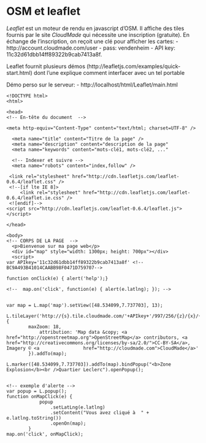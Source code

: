 OSM et leaflet
========================================================

*Leaflet* est un moteur de rendu en javascript d'OSM. Il affiche des tiles fournis par le site *CloudMade* qui nécessite une inscription (gratuite). En échange de l'inscription, on reçoit une clé pour afficher les cartes:
- http://account.cloudmade.com/user
- pass: vendenheim
- API key: 11c32d61dbb14ff89322b9cab7413a8f. 

Leaflet fournit plusieurs démos (http://leafletjs.com/examples/quick-start.html) dont l'une explique comment interfacer avec un tel portable

Démo perso sur le serveur:
- http://localhost/html/Leaflet/main.html

```{}
<!DOCTYPE html>
<html>

<head>
<!-- En-tête du document  -->
 
<meta http-equiv="Content-Type" content="text/html; charset=UTF-8" />
 
  <meta name="title" content="Titre de la page" />
  <meta name="description" content="description de la page"
  <meta name="keywords" content="mots-clé1, mots-clé2, ..."
 
  <!-- Indexer et suivre -->
  <meta name="robots" content="index,follow" />

 <link rel="stylesheet" href="http://cdn.leafletjs.com/leaflet-0.6.4/leaflet.css" />
 <!--[if lte IE 8]>
     <link rel="stylesheet" href="http://cdn.leafletjs.com/leaflet-0.6.4/leaflet.ie.css" />
 <![endif]-->
<script src="http://cdn.leafletjs.com/leaflet-0.6.4/leaflet.js"></script>

</head>

<body>
<!-- CORPS DE LA PAGE  -->
  <p>Bienvenue sur ma page web</p>
  <div id="map" style="width: 1300px; height: 700px"></div>
  <script>
var APIkey='11c32d61dbb14ff89322b9cab7413a8f' <!-- BC9A493B41014CAABB98F0471D759707-->

function onClick(e) { alert('help');}

<!--  map.on('click', function(e) { alert(e.latlng); }); -->


var map = L.map('map').setView([48.534099,7.737703], 13);

L.tileLayer('http://{s}.tile.cloudmade.com/'+APIkey+'/997/256/{z}/{x}/{y}.png', {
  		maxZoom: 18,
			attribution: 'Map data &copy; <a href="http://openstreetmap.org">OpenStreetMap</a> contributors, <a href="http://creativecommons.org/licenses/by-sa/2.0/">CC-BY-SA</a>, Imagery © <a 				href="http://cloudmade.com">CloudMade</a>'
		}).addTo(map);

L.marker([48.534099,7.737703]).addTo(map).bindPopup("<b>Zone Explosion</b><br />Quartier Leclerc").openPopup();


<!-- exemple d'alerte -->
var popup = L.popup();
function onMapClick(e) {
			popup
				.setLatLng(e.latlng)
				.setContent("Vous avez cliqué à  " + e.latlng.toString())
				.openOn(map);
		}
map.on('click', onMapClick);
```
